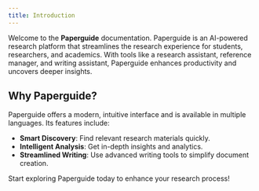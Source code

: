 ```yaml
---
title: Introduction
---
```


Welcome to the **Paperguide** documentation. Paperguide is an AI-powered research platform that streamlines the research experience for students, researchers, and academics. With tools like a research assistant, reference manager, and writing assistant, Paperguide enhances productivity and uncovers deeper insights.

## Why Paperguide?

Paperguide offers a modern, intuitive interface and is available in multiple languages. Its features include:

- **Smart Discovery**: Find relevant research materials quickly.
- **Intelligent Analysis**: Get in-depth insights and analytics.
- **Streamlined Writing**: Use advanced writing tools to simplify document creation.

Start exploring Paperguide today to enhance your research process!

